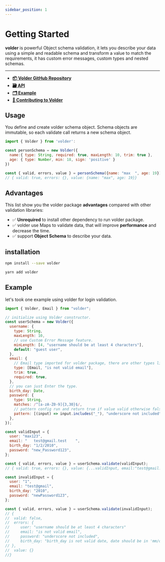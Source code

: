 ```yaml
---
sidebar_position: 1
---
```


# Getting Started

**volder** is powerful Object schema validation, it lets you describe your data using a simple and readable schema and transform a value to match the requirements, it has custom error messages, custom types and nested schemas.

---

- [**📦 Volder GitHub Repository**](https://github.com/devSupporters/volder)
- [**🗃️ API**](./api/basics)
- [**🗂️ Example**](#example)
- [**📝 Contributing to Volder**](/docs/contributing)

## Usage

You define and create volder schema object. Schema objects are immutable, so each validate call returns a new schema object.

```js
import { Volder } from 'volder':

const personSchema = new Volder({
  name:{ type: String, required: true, maxLength: 10, trim: true },
  age: { type: Number, min: 18, sign: 'positive' }
})

const { valid, errors, value } = personSchema({name: "max  ", age: 19});
// { valid: true, errors: {}, value: {name: "max", age: 19}}
```

## Advantages

This list show you the volder package **advantages** compared with other validation libraries:

- ✅ **Unrequired** to install other dependency to run volder package.
- ✅ volder use Maps to validate data, that will improve **performance** and decrease the time.
- ✅ support **Object Schema** to describe your data.

## installation


<Tabs>
<TabItem value="npm" label="NPM">

```bash
npm install --save volder
```

</TabItem>
<TabItem value="yarn" label="Yarn">

```bash
yarn add volder
```

</TabItem>
</Tabs>

## Example

let's took one example using volder for login validation.

```js
import { Volder, Email } from "volder";

// initialize using Volder constructor.
const userSchema = new Volder({
  username: {
    type: String,
    maxLength: 10,
    // use Custom Error Message feature.
    minLength: [4, "username should be at least 4 characters"],
    default: "guest user",
  },
  email: {
    // Email type imported for volder package, there are other types like UUID.
    type: [Email, "is not valid email"],
    trim: true,
    required: true,
  },
  // you can just Enter the type.
  birth_day: Date,
  password: {
    type: String,
    matches: /^[a-zA-Z0-9]{3,30}$/,
    // pattern config run and return true if value valid otherwise false.
    pattern: [(input) => input.includes("_"), "underscore not included"],
  },
});

const validInput = {
  user: "max123",
  email: "   test@gmail.test    ",
  birth_day: "1/2/2010",
  password: "new_Password123",
};

const { valid, errors, value } = userSchema.validate(validInput);
// { valid: true, errors: {}, value: {...validInput, email:"test@gmail.test"}}

const invalidInput = {
  user: "1",
  email: "test@gmail",
  birth_day: "2010",
  password: "newPassword123",
};

const { valid, errors, value } = userSchema.validate(invalidInput);
// {
//  valid: false,
//  errors: {
//     user: "username should be at least 4 characters"
//     email: "is not valid email",
//     password: "underscore not included",
//     birth_day: "birth_day is not valid date, date should be in 'mm/dd/yyyy' format"
// },
//  value: {}
//}
```
